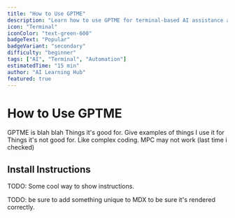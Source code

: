 ```yaml
---
title: "How to Use GPTME"
description: "Learn how to use GPTME for terminal-based AI assistance and automation"
icon: "Terminal"
iconColor: "text-green-600"
badgeText: "Popular"
badgeVariant: "secondary"
difficulty: "beginner"
tags: ["AI", "Terminal", "Automation"]
estimatedTime: "15 min"
author: "AI Learning Hub"
featured: true
---
```


# How to Use GPTME

GPTME is blah blah
Things it's good for. Give examples of things I use it for
Things it's not good for. Like complex coding. MPC may not work (last time i checked)

## Install Instructions

TODO: Some cool way to show instructions.

TODO: be sure to add something unique to MDX to be sure it's rendered correctly.
